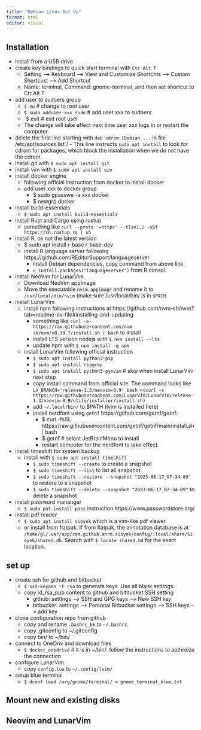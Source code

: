 ```yaml
---
title: "Debian Linux Set Up"
format: html
editor: visual
---
```


## Installation

-   install from a USB drive
-   create key bindings to quick start terminal with `Ctr Alt T`
    -   Setting --\> Keyboard --\> View and Customize Shortchts --\> Custom Shortcust --\> Add Shortcut
    -   Name: terminal, Command: gnome-terminal, and then set shortcut to Ctr Alt T
-   add user to sudoers group
    -   `$ su` \# change to root user
    -   `$ sudo adduser xxx sudo` \# add user xxx to sudoers
    -   \`\$ exit \# exit root user
    -   The change will take effect next time user xxx logs in or restart the computer.
-   delete the first line starting with `deb cdrom:[Debian ...` in file /etc/apt/sources.list\`/ - This line instructs `sudo apt install` to look for cdrom for packages, which block the installation when we do not have the cdrom.
-   install git with `$ sudo apt install git`
-   install vim with `$ sudo apt install vim`
-   install docker engine
    -   following official instruction from docker to install docker
    -   add user xxx to docker group
        -   \$ sudo gpasswe -a xxx docker
        -   \$ newgrp docker
-   install build-essentials
    -   `$ sudo apt install build-essentials`
-   install Rust and Cargo using rustup
    -   something like `curl --proto '=https' --tlsv1.2 -sSf https://sh.rustup.rs | sh`
-   install R, ok not the latest version
    -   \$ sudo apt install r-base r-base-dev
    -   install R language server following https://github.com/REditorSupport/languageserver
        -   install Debian dependencies, copy command from above link
        -   `> install.packages("languageserver")` from R consol.
-   install NeoVim for LunarVim
    -   Download NeoVim appImage
    -   Move the executable `nvim.appimage` and rename it to `/usr/local/bin/nvim` (make sure /usr/local/bin/ is in `$PATH`.
-   install LunarVim
    -   install npm following instructions at https://github.com/nvm-sh/nvm?tab=readme-ov-file#installing-and-updating
        -   something like `curl -o- https://raw.githubusercontent.com/nvm-sh/nvm/v0.39.7/install.sh | bash` to install
        -   install LTS version nodejs with `$ nvm install --lts`
        -   update npm with `$ npm install -g npm`
    -   install LunarVim following official instruction
        -   `$ sudo apt install python3-pip`
        -   `$ sudo apt install ripgrep`
        -   `$ sudo apt install python3-pynvim` \# skip when install LunarVim next step
        -   copy install command from official site. The command looks like `LV_BRANCH='release-1.3/neovim-0.9' bash <(curl -s https://raw.githubusercontent.com/LunarVim/LunarVim/release-1.3/neovim-0.9/utils/installer/install.sh)`
        -   add `~/.local/bin/` to \$PATH (lvim is installed here)
        -   install nerdfont using `getnf` https://github.com/getnf/getnf:
            -   \$ curl -fsSL https://raw.githubusercontent.com/getnf/getnf/main/install.sh \| bash
            -   \$ getnf \# select JetBrainMono to install
            -   restart computer for the nerdfont to take effect.
-   install timeshift for system backup
    -   install with `$ sudo apt install timeshift`
        -   `$ sudo timeshift --create` to create a snapshot
        -   `$ sudo timeshift --list` to list all snapshot
        -   `$ sudo timeshift --restore --snapshot "2023-06-17_07-34-09"` to restore to a snapshot
        -   `$ sudo timeshift --delete --snapshot "2023-06-17_07-34-09"` to delete a snapshot
-   install password mananger
    -   `$ sudo pat install pass` instruction https://www.passwordstore.org/
-   install pdf reader
    -   `$ sudo apt install sioyek` which is a vim-like pdf viewer
    -   or install from flatpak. If from flatpak, the annotation database is at `/home/gl/.var/app/com.github.ahrm.sioyek/config/.local/share/Sioyek/shared.db`. Search with `$ locate shared.bd` for the exact location.

## set up

-   create ssh for github and bitbucket
    -   `$ ssh-keygen -t rsa` to generate keys. Use all blank settings.
    -   copy id_rsa_pub content to github and bitbucket SSH setting
        -   github: settings --\> SSH and GPG keys --\> New SSH key
        -   bitbucker: settings --\> Personal Bitbucket settings --\> SSH keys --\> add key
-   clone configuration repo from github
    -   copy and rename `.bashrc_bk` to `~/.bashrc`.
    -   copy .gitconfig to \~/.gitconfig
    -   copy bin/ to \~/bin/
-   connect to OneDriv and download files
    -   `$ docker_onedrive` \# it is in \~/bin/. follow the instructions to authroize the connection
-   configure LunarVim
    -   copy `config.lua` to `~/.config/lvim/`
-   setup blue terminal
    -   `$ dconf load /org/gnome/terminal/ < gnome_terminal_blue.txt`

## Mount new and existing disks

## 

## Neovim and LunarVim
